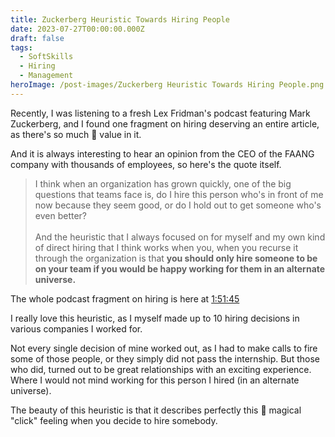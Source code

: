 ```yaml
---
title: Zuckerberg Heuristic Towards Hiring People
date: 2023-07-27T00:00:00.000Z
draft: false
tags:
  - SoftSkills
  - Hiring
  - Management
heroImage: /post-images/Zuckerberg Heuristic Towards Hiring People.png
---
```


Recently, I was listening to a fresh Lex Fridman's podcast featuring Mark Zuckerberg, and I found one fragment on hiring deserving an entire article, as there's so much 💎 value in it.

And it is always interesting to hear an opinion from the CEO of the FAANG company with thousands of employees, so here's the quote itself.

> I think when an organization has grown quickly, one of the big questions that teams face is, do I hire this person who's in front of me now because they seem good, or do I hold out to get someone who's even better?\
> \
> And the heuristic that I always focused on for myself and my own kind of direct hiring that I think works when you, when you recurse it through the organization is that **you should only hire someone to be on your team if you would be happy working for them in an alternate universe.**

The whole podcast fragment on hiring is here at [1:51:45](https://www.youtube.com/watch?v=Ff4fRgnuFgQ\&t=6705s)

I really love this heuristic, as I myself made up to 10 hiring decisions in various companies I worked for.

Not every single decision of mine worked out, as I had to make calls to fire some of those people, or they simply did not pass the internship. But those who did, turned out to be great relationships with an exciting experience. Where I would not mind working for this person I hired (in an alternate universe).

The beauty of this heuristic is that it describes perfectly this 🎇 magical "click" feeling when you decide to hire somebody.
